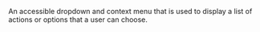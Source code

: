 An accessible dropdown and context menu that is used to display a list of actions or options that a
user can choose.
